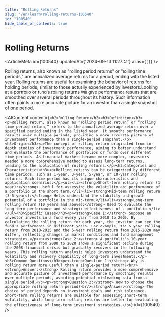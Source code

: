 ```yaml
---
title: "Rolling Returns"
slug: "/en/learn/rolling-returns-100540"
id: "100540"
hide_table_of_contents: true
---
```



# Rolling Returns

<ArticleMeta id={100540} updatedAt={'2024-09-13 11:27:41'} alias={`[]`} />
<div className='border-solid border-b border-t-0 my-4 border-[var(--ifm-color-gray-300)]' />

Rolling returns, also known as "rolling period returns" or "rolling time periods," are annualized average returns for a period, ending with the listed year. Rolling returns are useful for examining the behavior of returns for holding periods, similar to those actually experienced by investors.Looking at a portfolio or fund’s rolling returns will give performance results that are smoothed over several periods throughout its history. Such information often paints a more accurate picture for an investor than a single snapshot of one period.

<AIContent content={`<h2>Rolling Return</h2><h3>Definition</h3><p>Rolling return, also known as “rolling period return” or “rolling time period return,” refers to the annualized average return over a specified period ending in the listed year. It smooths performance results over multiple periods, providing a more accurate picture of investment performance than a single-period snapshot.</p><h3>Origin</h3><p>The concept of rolling return originated from in-depth studies of investment performance, aiming to better understand and evaluate the performance of portfolios or funds over different time periods. As financial markets became more complex, investors needed a more comprehensive method to assess long-term returns, leading to the application of rolling returns.</p><h3>Categories and Characteristics</h3><p>Rolling returns can be categorized by different time periods, such as 1-year, 3-year, 5-year, or 10-year rolling returns. Each time period has its unique characteristics and application scenarios:</p><ul><li><strong>Short-term rolling return (1 year):</strong> Useful for assessing the volatility and performance of a portfolio in the short term.</li><li><strong>Mid-term rolling return (3-5 years):</strong> Helps understand the stability and growth potential of a portfolio in the mid-term.</li><li><strong>Long-term rolling return (10 years and above):</strong> Used to evaluate the long-term performance and strategic effectiveness of a portfolio.</li></ul><h3>Specific Cases</h3><p><strong>Case 1:</strong> Suppose an investor invests in a fund every year from 2010 to 2020. By calculating the rolling return for each year, the investor can see the fund's performance in different years. For example, the 5-year rolling return from 2010-2015 and the 5-year rolling return from 2015-2020 may differ, reflecting changes in market conditions and fund management strategies.</p><p><strong>Case 2:</strong> A portfolio's 10-year rolling return from 2000 to 2020 shows a significant decline during the 2008 financial crisis but gradually recovers in the following years. This rolling return analysis helps investors understand the volatility and recovery capability of long-term investments.</p><h3>Common Questions</h3><p><strong>Question 1:</strong> Why is rolling return more useful than a single-period return?<br/><strong>Answer:</strong> Rolling return provides a more comprehensive and accurate picture of investment performance by smoothing results over multiple periods, avoiding potential misleading data from a single period.</p><p><strong>Question 2:</strong> How to choose the appropriate rolling return period?<br/><strong>Answer:</strong> The choice of period depends on investment goals and risk tolerance. Short-term rolling returns are suitable for assessing short-term volatility, while long-term rolling returns are better for evaluating the effectiveness of long-term investment strategies.</p>`} id={100540} />
